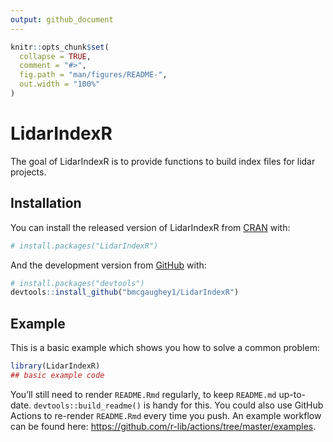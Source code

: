 ```yaml
---
output: github_document
---
```


<!-- README.md is generated from README.Rmd. Please edit that file -->

```r
knitr::opts_chunk$set(
  collapse = TRUE,
  comment = "#>",
  fig.path = "man/figures/README-",
  out.width = "100%"
)
```

# LidarIndexR

<!-- badges: start -->
<!-- badges: end -->

The goal of LidarIndexR is to provide functions to build index files for lidar projects.

## Installation

You can install the released version of LidarIndexR from [CRAN](https://CRAN.R-project.org) with:

``` r
# install.packages("LidarIndexR")
```

And the development version from [GitHub](https://github.com/) with:

``` r
# install.packages("devtools")
devtools::install_github("bmcgaughey1/LidarIndexR")
```
## Example

This is a basic example which shows you how to solve a common problem:

```r
library(LidarIndexR)
## basic example code
```

You'll still need to render `README.Rmd` regularly, to keep `README.md` up-to-date. `devtools::build_readme()` is handy for this. You could also use GitHub Actions to re-render `README.Rmd` every time you push. An example workflow can be found here: <https://github.com/r-lib/actions/tree/master/examples>.
